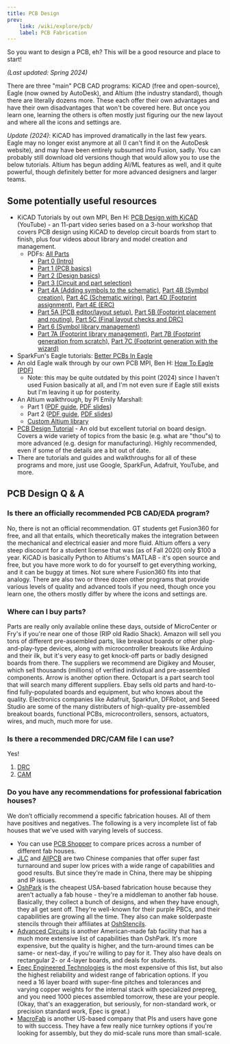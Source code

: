```yaml
---
title: PCB Design
prev:
    link: /wiki/explore/pcb/
    label: PCB Fabrication
---
```


So you want to design a PCB, eh? This will be a good resource and place to start!

*(Last updated: Spring 2024)*


There are three "main" PCB CAD programs: KiCAD (free and open-source), Eagle (now owned by AutoDesk), and Altium (the industry standard), though there are literally dozens more. These each offer their own advantages and have their own disadvantages that won't be covered here. But once you learn one, learning the others is often mostly just figuring our the new layout and where all the icons and settings are.

*Update (2024)*: KiCAD has improved dramatically in the last few years. Eagle may no longer exist anymore at all (I can't find it on the AutoDesk website), and may have been entirely subsumed into Fusion, sadly. You can probably still download old versions though that would allow you to use the below tutorials. Altium has begun adding AI/ML features as well, and it quite powerful, though definitely better for more advanced designers and larger teams.

## Some potentially useful resources

- KiCAD Tutorials by out own MPI, Ben H: [PCB Design with KiCAD](https://www.youtube.com/playlist?list=PLaHV-4SxpcHyxIewNGTkg91Whu2T2Rbzt) (YouTube) - an 11-part video series based on a 3-hour workshop that covers PCB design using KiCAD to develop circuit boards from start to finish, plus four videos about library and model creation and management.
    - PDFs: [All Parts](/wiki/pcb-kicadwkshp-2024-all.pdf)
        - [Part 0 (Intro)](/wiki/pcb-kicadwkshp-2024-p0-intro.pdf)
        - [Part 1 (PCB basics)](/wiki/pcb-kicadwkshp-2024-p1-pcbbasics.pdf)
        - [Part 2 (Design basics)](/wiki/pcb-kicadwkshp-2024-p2-designoverview.pdf)
        - [Part 3 (Circuit and part selection)](/wiki/pcb-kicadwkshp-2024-p3-partselection.pdf)
        - [Part 4A (Adding symbols to the schematic)](/wiki/pcb-kicadwkshp-2024-p4a-schematicpartaddition.pdf), [Part 4B (Symbol creation)](/wiki/pcb-kicadwkshp-2024-p4b-schematicsymbolcreation.pdf), [Part 4C (Schematic wiring)](/wiki/pcb-kicadwkshp-2024-p4c-schematicwiring.pdf), [Part 4D (Footprint assignment)](/wiki/pcb-kicadwkshp-2024-p4d-schematicfootprints.pdf), [Part 4E (ERC)](/wiki/pcb-kicadwkshp-2024-p4e-schematicerc.pdf)
        - [Part 5A (PCB editor/layout setup)](/wiki/pcb-kicadwkshp-2024-p5a-boardsetup.pdf), [Part 5B (Footprint placement and routing)](/wiki/pcb-kicadwkshp-2024-p5b-layoutplacementrouting.pdf), [Part 5C (Final layout checks and DRC)](/wiki/pcb-kicadwkshp-2024-p5c-layoutprefabchecks.pdf)
        - [Part 6 (Symbol library management)](/wiki/pcb-kicadwkshp-2024-p6-symbollib.pdf)
        - [Part 7A (Footprint library management)](/wiki/pcb-kicadwkshp-2024-p7a-footprintlibcreationcopy.pdf), [Part 7B (Footprint generation from scratch)](/wiki/pcb-kicadwkshp-2024-p7b-footprintlibblankcanvas.pdf), [Part 7C (Footprint generation with the wizard)](/wiki/pcb-kicadwkshp-2024-p7c-footprintlibwizard.pdf)
- SparkFun's Eagle tutorials: [Better PCBs In Eagle](https://www.sparkfun.com/tutorials/115)
- An old Eagle walk through by our own PCB MPI, Ben H: [How To Eagle (PDF)](/wiki/pcb-howtoeagle.pdf)
    - Note: this may be quite outdated by this point (2024) since I haven't used Fusion basically at all, and I'm not even sure if Eagle still exists but I'm leaving it up for posterity.
- An Altium walkthrough, by PI Emily Marshall:
    - Part 1 ([PDF guide](/wiki/pcb-altiumwkshp-p1-guide.pdf), [PDF slides](pcb-altiumwkshp-p1-slides.pdf))
    - Part 2 ([PDF guide](/wiki/pcb-altiumwkshp-p2-guide.pdf), [PDF slides](/wiki/pcb-altiumwkshp-p2-slides.pdf))
    - [Custom Altium library](/wiki/pcb-altiumwkshp-library.IntLib)
- [PCB Design Tutorial](https://www.scs.stanford.edu/~zyedidia/docs/pcb/pcb_tutorial.pdf) - An old but excellent tutorial on board design. Covers a wide variety of topics from the basic (e.g. what are "thou"s) to more advanced (e.g. design for manufacturing). Highly recommended, even if some of the details are a bit out of date.
- There are tutorials and guides and walkthroughs for all of these programs and more, just use Google, SparkFun, Adafruit, YouTube, and more.

## PCB Design Q & A

### Is there an officially recommended PCB CAD/EDA program?

No, there is not an official recommendation. GT students get Fusion360 for free, and all that entails, which theoretically makes the integration between the mechanical and electrical easier and more fluid. Altium offers a very steep discount for a student license that was (as of Fall 2020) only $100 a year. KiCAD is basically Python to Altiums's MATLAB - it's open source and free, but you have more work to do for yourself to get everything working, and it can be buggy at times. Not sure where Fusion360 fits into that analogy. There are also two or three dozen other programs that provide various levels of quality and advanced tools if you need, though once you learn one, the others mostly differ by where the icons and settings are.

### Where can I buy parts?

Parts are really only available online these days, outside of MicroCenter or Fry's if you're near one of those (RIP old Radio Shack). Amazon will sell you tons of different pre-assembled parts, like breakout boards or other plug-and-play-type devices, along with microcontroller breakouts like Arduino and their ilk, but it's very easy to get knock-off parts or badly designed boards from there. The suppliers we recommend are Digikey and Mouser, which sell thousands (millions) of verified individual and pre-assembled components. Arrow is another option there. Octopart is a part search tool that will search many different suppliers. Ebay sells old parts and hard-to-find fully-populated boards and equipment, but who knows about the quality. Electronics companies like Adafruit, Sparkfun, DFRobot, and Seeed Studio are some of the many distributers of high-quality pre-assembled breakout boards, functional PCBs, microcontrollers, sensors, actuators, wires, and much, much more for use.

### Is there a recommended DRC/CAM file I can use?

Yes!

1. [DRC](/wiki/pcb-hive-minimum.dru)
2. [CAM](/wiki/pcb-hive-basic.cam)

### Do you have any recommendations for professional fabrication houses?

We don’t officially recommend a specific fabrication houses. All of them have positives and negatives. The following is a very incomplete list of fab houses that we've used with varying levels of success.

- You can use [PCB Shopper](https://pcbshopper.com/) to compare prices across a number of different fab houses.
- [JLC](https://jlcpcb.com/) and [AllPCB](https://allpcb.com/) are two Chinese companies that offer super fast turnaround and super low prices with a wide range of capabilities and good results. But since they're made in China, there may be shipping and IP issues.
- [OshPark](https://oshpark.com/) is the cheapest USA-based fabrication house because they aren't actually a fab house - they're a middleman to another fab house. Basically, they collect a bunch of designs, and when they have enough, they all get sent off. They're well-known for their purple PBCs, and their capabilities are growing all the time. They also can make solderpaste stencils through their affiliates at [OshStencils](https://oshstencils.com/).
- [Advanced Circuits](https://4pcb.com/) is another American-made fab facility that has a much more extensive list of capabilities than OshPark. It's more expensive, but the quality is higher, and the turn-around times can be same- or next-day, if you're willing to pay for it. They also have deals on rectangular 2- or 4-layer boards, and deals for students.
- [Epec Engineered Technologies](https://www.epectec.com/) is the most expensive of this list, but also the highest reliability and widest range of fabrication options. If you need a 16 layer board with super-fine pitches and tolerances and varying copper weights for the internal stack with specialized prepreg, and you need 1000 pieces assembled tomorrow, these are your people. (Okay, that's an exaggeration, but seriously, for non-standard work, or precision standard work, Epec is great.)
- [MacroFab](http://www.macrofab.com/) is another US-based company that PIs and users have gone to with success. They have a few really nice turnkey options if you're looking for assembly, but they do mid-scale runs more than small-scale.
